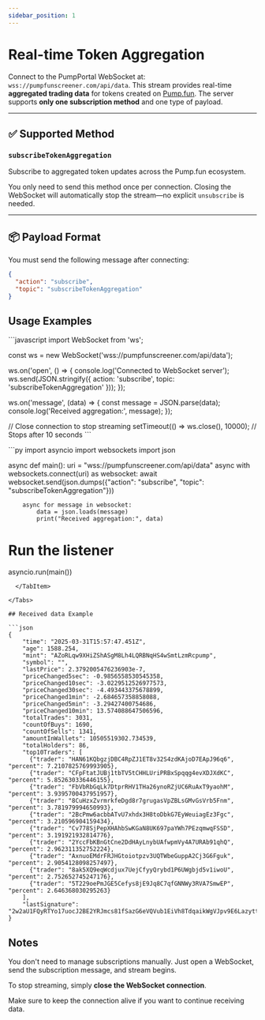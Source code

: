 ```yaml
---
sidebar_position: 1
---
```


# Real-time Token Aggregation

Connect to the PumpPortal WebSocket at: `wss://pumpfunscreener.com/api/data`.
This stream provides real-time **aggregated trading data** for tokens created on [Pump.fun](https://pump.fun). The server supports **only one subscription method** and one type of payload.

---

## ✅ Supported Method

### `subscribeTokenAggregation`

Subscribe to aggregated token updates across the Pump.fun ecosystem.

You only need to send this method once per connection. Closing the WebSocket will automatically stop the stream—no explicit `unsubscribe` is needed.

---

## 📦 Payload Format

You must send the following message after connecting:

```json
{
  "action": "subscribe",
  "topic": "subscribeTokenAggregation"
}
```

## Usage Examples



<Tabs groupId="programming-language">
  <TabItem value="javascript" label="JavaScript" default>
    ```javascript
import WebSocket from 'ws';

const ws = new WebSocket('wss://pumpfunscreener.com/api/data');

ws.on('open', () => {
  console.log('Connected to WebSocket server');
  ws.send(JSON.stringify({ action: 'subscribe', topic: 'subscribeTokenAggregation' }));
});

ws.on('message', (data) => {
  const message = JSON.parse(data);
  console.log('Received aggregation:', message);
});

// Close connection to stop streaming
setTimeout(() => ws.close(), 10000); // Stops after 10 seconds
    ```
  </TabItem> 

  <TabItem value="python" label="Python">
```py
import asyncio
import websockets
import json

async def main():
    uri = "wss://pumpfunscreener.com/api/data"
    async with websockets.connect(uri) as websocket:
        await websocket.send(json.dumps({"action": "subscribe", "topic": "subscribeTokenAggregation"}))

        async for message in websocket:
            data = json.loads(message)
            print("Received aggregation:", data)

# Run the listener
asyncio.run(main())
```
  </TabItem> 

</Tabs>

## Received data Example

```json
{
    "time": "2025-03-31T15:57:47.451Z",
    "age": 1588.254,
    "mint": "AZoRLqw9XHiZShASgM8Lh4LQRBNqHS4wSmtLzmRcpump",
    "symbol": "",
    "lastPrice": 2.3792005476236903e-7,
    "priceChanged5sec": -0.9856558530545358,
    "priceChanged10sec": -3.0229512526977573,
    "priceChanged30sec": -4.493443375678899,
    "priceChanged1min": -2.684657358858088,
    "priceChanged5min": -3.29427400754686,
    "priceChanged10min": 13.574088647506596,
    "totalTrades": 3031,
    "countOfBuys": 1690,
    "countOfSells": 1341,
    "amountInWallets": 10505519302.734539,
    "totalHolders": 86,
    "top10Traders": [
      {"trader": "HAN61KQbgzjDBC4RpZJ1ET8v32S4zdKAjoD7EApJ96q6", "percent": 7.2107825769993905},
      {"trader": "CFpFtatJUBj1tbTV5tCHHLUriPRBxSpqqg4evXDJXdKC", "percent": 5.852630336446155},
      {"trader": "FbVbRbGqLk7DtprRHV1THa26ynoRZjUC6RuAxT9yaohM", "percent": 3.9395700437951957},
      {"trader": "8CuHzxZvrmrkfeDgd8r7grugasVpZBLsGMvGsVrb5Fnm", "percent": 3.781979994650993},
      {"trader": "2BcPmw6acbbATvU7xhdx3H8toDbkG7EyWeuiagEz3Fgc", "percent": 3.210596904159434},
      {"trader": "Cv778SjPepXHAhbSwKGaN8UK697paYWh7PEzqmwqFSSD", "percent": 3.191921932814776},
      {"trader": "2YccFbKBnGtCne2DdHAyLnybUAfwpmVy4A7URAb91qhQ", "percent": 2.962311352752224},
      {"trader": "AxnuoEMdrFRJHGtoiotpzv3UQTWbeGuppA2Cj3G6Fguk", "percent": 2.9054128098257497},
      {"trader": "8ak5XQ9eqWcdjux7UejCfyyQrybd1P6UWgbjd5v1iwoU", "percent": 2.752652745247176},
      {"trader": "5T229oePmJGE5Cefys8jE9Jq8C7qfGNNWy3RVA7SmwEP", "percent": 2.646368030295263}
    ],
    "lastSignature": "2w2aU1FQyRTYo17uocJ2BE2YRJmcs81fSazG6eVQVub1EiVh8TdqaikWgVJpv9E6LazyttEhyjDREr3CBYbWFQSf"
}
```

## Notes
You don't need to manage subscriptions manually. Just open a WebSocket, send the subscription message, and stream begins.

To stop streaming, simply **close the WebSocket connection**.

Make sure to keep the connection alive if you want to continue receiving data.
